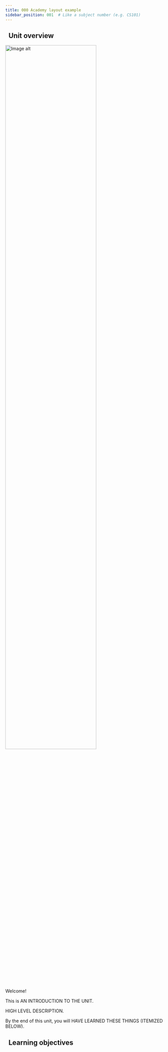 ```yaml
---
title: 000 Academy layout example
sidebar_position: 001  # Like a subject number (e.g. CS101)
---
```


<!-- TODO - add outline elements similar to https://www.apollographql.com/tutorials/lift-off-part1 -->

## <i class="fa-solid fa-chalkboard-user"></i>&nbsp;&nbsp;Unit overview


<img src={imageUrl} alt="Image alt" width="75%"/>

<!-- Provide context for this course, in addition to the concrete learning goals and outcomes. Why would someone want to do this unit? -->

Welcome!

This is AN INTRODUCTION TO THE UNIT.

HIGH LEVEL DESCRIPTION.

By the end of this unit, you will HAVE LEARNED THESE THINGS (ITEMIZED BELOW).

## <i class="fa-solid fa-chalkboard-user"></i>&nbsp;&nbsp;Learning objectives


<LearningGoalsExp />  


<LearningGoals unitName="hello_weaviate"/>  
